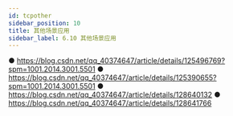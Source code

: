 ```yaml
---
id: tcpother
sidebar_position: 10
title: 其他场景应用
sidebar_label: 6.10 其他场景应用
---
```


● https://blog.csdn.net/qq_40374647/article/details/125496769?spm=1001.2014.3001.5501
● https://blog.csdn.net/qq_40374647/article/details/125390655?spm=1001.2014.3001.5501
● https://blog.csdn.net/qq_40374647/article/details/128640132
● https://blog.csdn.net/qq_40374647/article/details/128641766